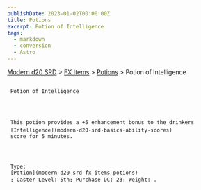 ```yaml
---
publishDate: 2023-01-02T00:00:00Z
title: Potions
excerpt: Potion of Intelligence
tags:
  - markdown
  - conversion
  - Astro
---
```


[Modern d20 SRD](/#modernD20) >
[FX Items](modern-d20-srd-fx-items-index) >
[Potions](modern-d20-srd-fx-items-potions) > Potion of Intelligence

##

     Potion of Intelligence




     This potion provides a +5 enhancement bonus to the drinkers
     [Intelligence](modern-d20-srd-basics-ability-scores)
     score for 5 minutes.




     Type:
     [Potion](modern-d20-srd-fx-items-potions)
     ; Caster Level: 5th; Purchase DC: 23; Weight: .
